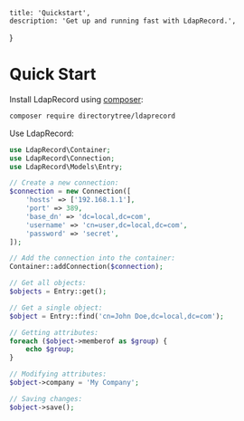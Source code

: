     title: 'Quickstart',
    description: 'Get up and running fast with LdapRecord.',
}


# Quick Start

Install LdapRecord using [composer](https://getcomposer.org/):

```bash
composer require directorytree/ldaprecord
```

Use LdapRecord:

```php
use LdapRecord\Container;
use LdapRecord\Connection;
use LdapRecord\Models\Entry;

// Create a new connection:
$connection = new Connection([
    'hosts' => ['192.168.1.1'],
    'port' => 389,
    'base_dn' => 'dc=local,dc=com',
    'username' => 'cn=user,dc=local,dc=com',
    'password' => 'secret',
]);

// Add the connection into the container:
Container::addConnection($connection);

// Get all objects:
$objects = Entry::get();

// Get a single object:
$object = Entry::find('cn=John Doe,dc=local,dc=com');

// Getting attributes:
foreach ($object->memberof as $group) {
    echo $group;
}

// Modifying attributes:
$object->company = 'My Company';

// Saving changes:
$object->save();
```
